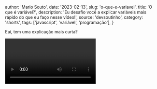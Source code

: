 
  author: 'Mario Souto',
  date: '2023-02-13',
  slug: 'o-que-e-variavel',
  title: 'O que é variável?',
  description: 'Eu desafio você a explicar variáveis mais rápido do que eu faço nesse vídeo!',
  source: 'devsoutinho',
  category: 'shorts',
  tags: ['javascript', 'variável', 'programação'],
}


Eai, tem uma explicação mais curta?

<Video videoId="3ZQmfyGyrew" youtube />